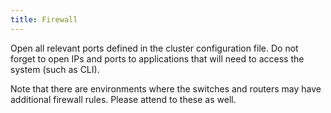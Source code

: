 ---
title: Firewall
---

Open all relevant ports defined in the cluster configuration file. Do not forget to open IPs and 
ports to applications that will need to access the system (such as CLI).

<Note> Note that there are environments where the switches and routers may have additional firewall 
rules. Please attend to these as well. </Note>